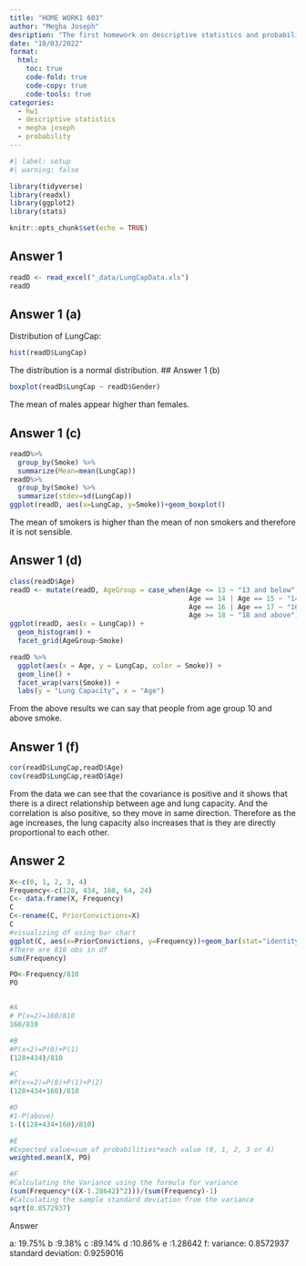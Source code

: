 ```yaml
---
title: "HOME WORK1 603"
author: "Megha Joseph"
desription: "The first homework on descriptive statistics and probability"
date: "10/03/2022"
format:
  html:
    toc: true
    code-fold: true
    code-copy: true
    code-tools: true
categories:
  - hw1
  - descriptive statistics
  - megha joseph
  - probability
---
```


```r
#| label: setup
#| warning: false

library(tidyverse)
library(readxl)
library(ggplot2)
library(stats)

knitr::opts_chunk$set(echo = TRUE)
```

## Answer 1
```r
readD <- read_excel("_data/LungCapData.xls")
readD

```
## Answer 1 (a)
Distribution of LungCap:

```r
hist(readD$LungCap)
```

The distribution is a normal distribution. 
## Answer 1 (b)

```r
boxplot(readD$LungCap ~ readD$Gender)
```
The mean of males appear higher than females.

## Answer 1 (c)

```r
readD%>%
  group_by(Smoke) %>% 
  summarize(Mean=mean(LungCap))
readD%>%
  group_by(Smoke) %>% 
  summarize(stdev=sd(LungCap))
ggplot(readD, aes(x=LungCap, y=Smoke))+geom_boxplot()
```
The mean of smokers is higher than the mean of non smokers and therefore it is not sensible.

## Answer 1 (d)

```r
class(readD$Age)
readD <- mutate(readD, AgeGroup = case_when(Age <= 13 ~ "13 and below", 
                                            Age == 14 | Age == 15 ~ "14 to 15", 
                                            Age == 16 | Age == 17 ~ "16 to 17", 
                                            Age >= 18 ~ "18 and above"))
ggplot(readD, aes(x = LungCap)) +
  geom_histogram() +
  facet_grid(AgeGroup~Smoke)
```
```r
readD %>%
  ggplot(aes(x = Age, y = LungCap, color = Smoke)) +
  geom_line() +
  facet_wrap(vars(Smoke)) +
  labs(y = "Lung Capacity", x = "Age")
```
From the above results we can say that people from age group 10 and above smoke.

## Answer 1 (f)


```r
cor(readD$LungCap,readD$Age)
cov(readD$LungCap,readD$Age)
```
From the data we can see that the covariance is positive and it shows that there is a direct relationship between age and lung capacity. And the correlation is also positive, so they move in same direction. Therefore as the age increases, the lung capacity also increases that is they are directly proportional to each other.

## Answer 2

```r

X<-c(0, 1, 2, 3, 4)
Frequency<-c(128, 434, 160, 64, 24)
C<- data.frame(X, Frequency)
C
C<-rename(C, PriorConvictions=X)
C
#visualizing df using bar chart
ggplot(C, aes(x=PriorConvictions, y=Frequency))+geom_bar(stat="identity")+geom_text(aes(label = Frequency), vjust = -.3)
#There are 810 obs in df
sum(Frequency)
```

```r
PO<-Frequency/810
PO


#A
# P(x=2)=160/810
160/810

#B
#P(x<2)=P(0)+P(1)
(128+434)/810

#C
#P(x<=2)=P(0)+P(1)+P(2)
(128+434+160)/810

#D
#1-P(above)
1-((128+434+160)/810)

#E
#Expected value=sum of probabilities*each value (0, 1, 2, 3 or 4)
weighted.mean(X, PO)

#F
#Calculating the Variance using the formula for variance
(sum(Frequency*((X-1.28642)^2)))/(sum(Frequency)-1)
#Calculating the sample standard deviation from the variance
sqrt(0.8572937)
```

Answer

a: 19.75% 
b :9.38% 
c :89.14%
d :10.86% 
e :1.28642
f: variance: 0.8572937
standard deviation: 0.9259016 